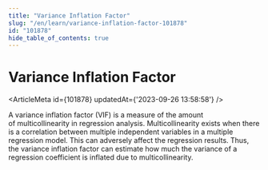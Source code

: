 ```yaml
---
title: "Variance Inflation Factor"
slug: "/en/learn/variance-inflation-factor-101878"
id: "101878"
hide_table_of_contents: true
---
```



# Variance Inflation Factor

<ArticleMeta id={101878} updatedAt={'2023-09-26 13:58:58'} />
<div className='border-solid border-b border-t-0 my-4 border-[var(--ifm-color-gray-300)]' />

A variance inflation factor (VIF) is a measure of the amount of multicollinearity in regression analysis. Multicollinearity exists when there is a correlation between multiple independent variables in a multiple regression model. This can adversely affect the regression results. Thus, the variance inflation factor can estimate how much the variance of a regression coefficient is inflated due to multicollinearity.
